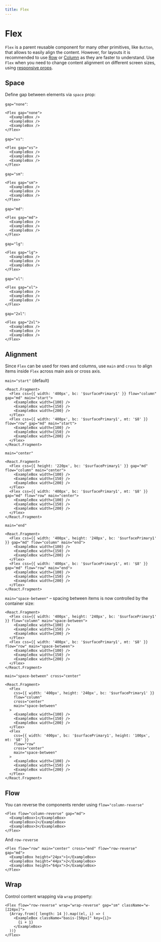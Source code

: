 ```yaml
---
title: Flex
---
```


# Flex

`Flex` is a parent reusable component for many other primitives, like `Button`, that allows to easily align the content. However, for layouts it is recommended to use [Row](/components/Row) or [Column](/components/Column) as they are faster to understand. Use `Flex` when you need to change content alignment on different screen sizes, using [responsive props](https://stitches.dev/docs/responsive-styles).

## Space

Define gap between elements via `space` prop:

`gap="none"`:

```tsx preview
<Flex gap="none">
  <ExampleBox />
  <ExampleBox />
  <ExampleBox />
</Flex>
```

`gap="xs"`:

```tsx preview
<Flex gap="xs">
  <ExampleBox />
  <ExampleBox />
  <ExampleBox />
</Flex>
```

`gap="sm"`:

```tsx preview
<Flex gap="sm">
  <ExampleBox />
  <ExampleBox />
  <ExampleBox />
</Flex>
```

`gap="md"`:

```tsx preview
<Flex gap="md">
  <ExampleBox />
  <ExampleBox />
  <ExampleBox />
</Flex>
```

`gap="lg"`:

```tsx preview
<Flex gap="lg">
  <ExampleBox />
  <ExampleBox />
  <ExampleBox />
</Flex>
```

`gap="xl"`:

```tsx preview
<Flex gap="xl">
  <ExampleBox />
  <ExampleBox />
  <ExampleBox />
</Flex>
```

`gap="2xl"`:

```tsx preview
<Flex gap="2xl">
  <ExampleBox />
  <ExampleBox />
  <ExampleBox />
</Flex>
```

## Alignment

Since `Flex` can be used for rows and columns, use `main` and `cross` to align items inside `Flex`
across main axis or cross axis.

`main="start"` (default)

```tsx preview
<React.Fragment>
  <Flex css={{ width: '400px', bc: '$surfacePrimary1' }} flow="column" gap="md" main="start">
    <ExampleBox width={100} />
    <ExampleBox width={150} />
    <ExampleBox width={200} />
  </Flex>
  <Flex css={{ width: '400px', bc: '$surfacePrimary1', mt: '$8' }} flow="row" gap="md" main="start">
    <ExampleBox width={100} />
    <ExampleBox width={150} />
    <ExampleBox width={200} />
  </Flex>
</React.Fragment>
```

`main="center"`

```tsx preview
<React.Fragment>
  <Flex css={{ height: '220px', bc: '$surfacePrimary1' }} gap="md" flow="column" main="center">
    <ExampleBox width={100} />
    <ExampleBox width={150} />
    <ExampleBox width={200} />
  </Flex>
  <Flex css={{ width: '400px', bc: '$surfacePrimary1', mt: '$8' }} gap="md" flow="row" main="center">
    <ExampleBox width={100} />
    <ExampleBox width={150} />
    <ExampleBox width={200} />
  </Flex>
</React.Fragment>
```

`main="end"`

```tsx preview
<React.Fragment>
  <Flex css={{ width: '400px', height: '240px', bc: '$surfacePrimary1' }} gap="md" flow="column" main="end">
    <ExampleBox width={100} />
    <ExampleBox width={150} />
    <ExampleBox width={200} />
  </Flex>
  <Flex css={{ width: '400px', bc: '$surfacePrimary1', mt: '$8' }} gap="md" flow="row" main="end">
    <ExampleBox width={100} />
    <ExampleBox width={150} />
    <ExampleBox width={200} />
  </Flex>
</React.Fragment>
```

`main="space-between"` – spacing between items is now controlled by the container size:

```tsx preview
<React.Fragment>
  <Flex css={{ width: '400px', height: '240px', bc: '$surfacePrimary1' }} flow="column" main="space-between">
    <ExampleBox width={100} />
    <ExampleBox width={150} />
    <ExampleBox width={200} />
  </Flex>
  <Flex css={{ width: '400px', bc: '$surfacePrimary1', mt: '$8' }} flow="row" main="space-between">
    <ExampleBox width={100} />
    <ExampleBox width={150} />
    <ExampleBox width={200} />
  </Flex>
</React.Fragment>
```

`main="space-between" cross="center"`

```tsx preview
<React.Fragment>
  <Flex
    css={{ width: '400px', height: '240px', bc: '$surfacePrimary1' }}
    flow="column"
    cross="center"
    main="space-between"
  >
    <ExampleBox width={100} />
    <ExampleBox width={150} />
    <ExampleBox width={200} />
  </Flex>
  <Flex
    css={{ width: '400px', bc: '$surfacePrimary1', height: '100px', mt: '$8' }}
    flow="row"
    cross="center"
    main="space-between"
  >
    <ExampleBox width={100} />
    <ExampleBox width={150} />
    <ExampleBox width={200} />
  </Flex>
</React.Fragment>
```

## Flow

You can reverse the components render using `flow="column-reverse"`

```tsx preview
<Flex flow="column-reverse" gap="md">
  <ExampleBox>1</ExampleBox>
  <ExampleBox>2</ExampleBox>
  <ExampleBox>3</ExampleBox>
</Flex>
```

And `row-reverse`

```tsx preview
<Flex flow="row" main="center" cross="end" flow="row-reverse" gap="md">
  <ExampleBox height="24px">1</ExampleBox>
  <ExampleBox height="44px">2</ExampleBox>
  <ExampleBox height="64px">3</ExampleBox>
</Flex>
```

## Wrap

Control content wrapping via `wrap` property:

```tsx preview
<Flex flow="row-reverse" wrap="wrap-reverse" gap="sm" className="w-[224px]">
  {Array.from({ length: 14 }).map((el, i) => (
    <ExampleBox className="basis-[50px]" key={i}>
      {i + 1}
    </ExampleBox>
  ))}
</Flex>
```
